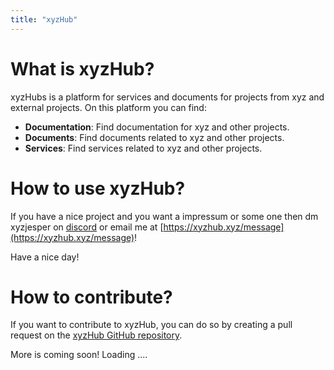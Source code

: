 ```yaml
---
title: "xyzHub"
---
```


# What is xyzHub?

xyzHubs is a platform for services and documents for projects from xyz and external projects.
On this platform you can find:

- **Documentation**: Find documentation for xyz and other projects.
- **Documents**: Find documents related to xyz and other projects.
- **Services**: Find services related to xyz and other projects.

# How to use xyzHub?

If you have a nice project and you want a impressum or some one then dm xyzjesper on [discord](https://discord.com/users/850470027026759690) or email me at [https://xyzhub.xyz/message](https://xyzhub.xyz/message)!

Have a nice day!

# How to contribute?

If you want to contribute to xyzHub, you can do so by creating a pull request on the [xyzHub GitHub repository](https://github.com/xyzspace-dev/xyzhub.link).

More is coming soon!
Loading ....
